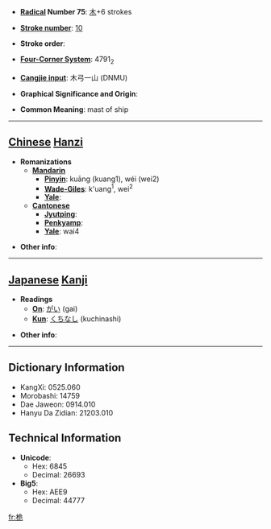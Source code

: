 * '''[[Wiktionary:Chinese radical index| Radical]] Number 75''': [[Wiktionary:Chinese radical index 木|木]]+6 strokes

* '''[[Wiktionary:Chinese total strokes index|Stroke number]]''': [[Wiktionary:Chinese total strokes index 10|10]]

* '''Stroke order''': 

* '''[[Wiktionary:Chinese four corner index|Four-Corner System]]''': 4791<sub>2</sub>

* '''[[Wiktionary:Chinese Cangjie index|Cangjie input]]''': 木弓一山 (DNMU)

* '''Graphical Significance and Origin''': 

* '''Common Meaning''': mast of ship

----

== [[Chinese]] [[Hanzi]] ==

* '''Romanizations'''
** '''[[Mandarin]]'''
*** '''[[Pinyin]]''': kuāng (kuang1), wéi (wei2)
*** '''[[Wade-Giles]]''': k'uang<sup>1</sup>, wei<sup>2</sup>
*** '''[[Yale]]''': 
** '''[[Cantonese]]'''
*** '''[[Jyutping]]''':
*** '''[[Penkyamp]]''': 
*** '''[[Yale]]''': wai4

* '''Other info''': 

----

== [[Japanese]] [[Kanji]] ==

* '''Readings'''
** '''[[On]]''': [[がい]] (gai)
** '''[[Kun]]''': [[くちなし]] (kuchinashi)

* '''Other info''':  

----

== Dictionary Information ==

* KangXi: 0525.060
* Morobashi: 14759
* Dae Jaweon: 0914.010
* Hanyu Da Zidian: 21203.010

== Technical Information ==

* '''Unicode''':
** Hex: 6845
** Decimal: 26693
* '''Big5''':
** Hex: AEE9
** Decimal: 44777

[[fr:桅]]